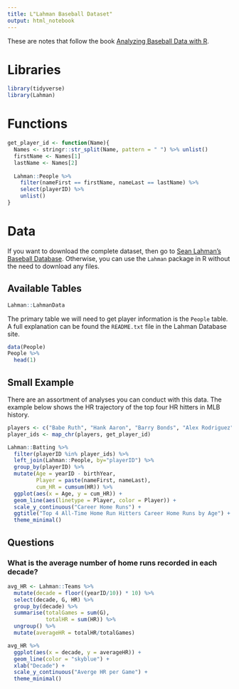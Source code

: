 ```yaml
---
title: L"Lahman Baseball Dataset"
output: html_notebook
---
```


These are notes that follow the book [Analyzing Baseball Data with R](https://baseballwithr.wordpress.com/about/).

# Libraries

```r
library(tidyverse)
library(Lahman)
```

# Functions
```r
get_player_id <- function(Name){
  Names <- stringr::str_split(Name, pattern = " ") %>% unlist()
  firstName <- Names[1]
  lastName <- Names[2]
  
  Lahman::People %>%
    filter(nameFirst == firstName, nameLast == lastName) %>%
    select(playerID) %>%
    unlist()
}
```

# Data
If you want to download the complete dataset, then go to [Sean Lahman's Baseball Database](https://www.seanlahman.com/baseball-archive/statistics). Otherwise, you can use the `Lahman` package in R without the need to download any files.

## Available Tables
```r
Lahman::LahmanData
```

The primary table we will need to get player information is the `People` table. A full explanation can be found the `README.txt` file in the Lahman Database site.

```r
data(People)
People %>%
  head(1)

```

## Small Example
There are an assortment of analyses you can conduct with this data. The example below shows the HR trajectory of the top four HR hitters in MLB history.

```r
players <- c("Babe Ruth", "Hank Aaron", "Barry Bonds", "Alex Rodriguez")
player_ids <- map_chr(players, get_player_id)

Lahman::Batting %>%
  filter(playerID %in% player_ids) %>%
  left_join(Lahman::People, by="playerID") %>%
  group_by(playerID) %>%
  mutate(Age = yearID - birthYear,
         Player = paste(nameFirst, nameLast),
         cum_HR = cumsum(HR)) %>%
  ggplot(aes(x = Age, y = cum_HR)) +
  geom_line(aes(linetype = Player, color = Player)) +
  scale_y_continuous("Career Home Runs") +
  ggtitle("Top 4 All-Time Home Run Hitters Career Home Runs by Age") +
  theme_minimal()

```

## Questions

### What is the average number of home runs recorded in each decade?

```r
avg_HR <- Lahman::Teams %>%
  mutate(decade = floor((yearID/10)) * 10) %>%
  select(decade, G, HR) %>%
  group_by(decade) %>%
  summarise(totalGames = sum(G),
            totalHR = sum(HR)) %>%
  ungroup() %>%
  mutate(averageHR = totalHR/totalGames)

avg_HR %>%
  ggplot(aes(x = decade, y = averageHR)) +
  geom_line(color = "skyblue") +
  xlab("Decade") +
  scale_y_continuous("Averge HR per Game") +
  theme_minimal()

```

